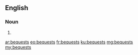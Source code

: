 ==English==

===Noun===
{{head|en}}

# {{plural of|bequest}}

[[ar:bequests]]
[[eo:bequests]]
[[fr:bequests]]
[[ku:bequests]]
[[mg:bequests]]
[[my:bequests]]